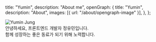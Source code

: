 
  title: "Yumin",
  description: "About me",
  openGraph: {
    title: "Yumin",
    description: "About",
    images: [{ url: "/about/opengraph-image" }],
  },
};

<div className="flex flex-col items-center font-bold">
  <Image
    src="/images/about/profile.jpeg"
    alt="Yumin Jung"
    className="rounded-full mt-12 mb-8"
    unoptimized
    width={160}
    height={160}
    priority
  />
  <div className="text-lg">안녕하세요, 프론트엔드 개발자 정유민입니다.</div>
  <div className="text-lg">함께 성장하는 좋은 동료가 되기 위해 노력합니다.</div>
</div>

